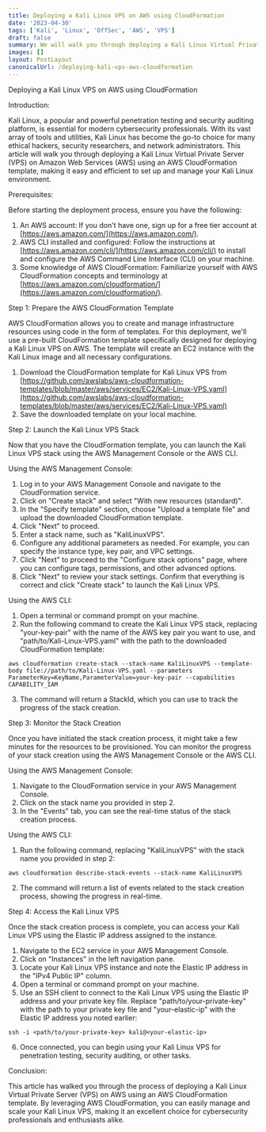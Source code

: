 ```yaml
---
title: Deploying a Kali Linux VPS on AWS using CloudFormation
date: '2023-04-30'
tags: ['Kali', 'Linux', 'OffSec', 'AWS', 'VPS']
draft: false
summary: We will walk you through deploying a Kali Linux Virtual Private Server (VPS) on AWS using CloudFormation templates
images: []
layout: PostLayout
canonicalUrl: /deploying-kali-vps-aws-cloudformation
---
```


Deploying a Kali Linux VPS on AWS using CloudFormation

Introduction:

Kali Linux, a popular and powerful penetration testing and security auditing platform, is essential for modern cybersecurity professionals. With its vast array of tools and utilities, Kali Linux has become the go-to choice for many ethical hackers, security researchers, and network administrators. This article will walk you through deploying a Kali Linux Virtual Private Server (VPS) on Amazon Web Services (AWS) using an AWS CloudFormation template, making it easy and efficient to set up and manage your Kali Linux environment.

Prerequisites:

Before starting the deployment process, ensure you have the following:

1.  An AWS account: If you don't have one, sign up for a free tier account at [https://aws.amazon.com/](https://aws.amazon.com/).
2.  AWS CLI installed and configured: Follow the instructions at [https://aws.amazon.com/cli/](https://aws.amazon.com/cli/) to install and configure the AWS Command Line Interface (CLI) on your machine.
3.  Some knowledge of AWS CloudFormation: Familiarize yourself with AWS CloudFormation concepts and terminology at [https://aws.amazon.com/cloudformation/](https://aws.amazon.com/cloudformation/).

Step 1: Prepare the AWS CloudFormation Template

AWS CloudFormation allows you to create and manage infrastructure resources using code in the form of templates. For this deployment, we'll use a pre-built CloudFormation template specifically designed for deploying a Kali Linux VPS on AWS. The template will create an EC2 instance with the Kali Linux image and all necessary configurations.

1.  Download the CloudFormation template for Kali Linux VPS from [https://github.com/awslabs/aws-cloudformation-templates/blob/master/aws/services/EC2/Kali-Linux-VPS.yaml](https://github.com/awslabs/aws-cloudformation-templates/blob/master/aws/services/EC2/Kali-Linux-VPS.yaml)
2.  Save the downloaded template on your local machine.

Step 2: Launch the Kali Linux VPS Stack

Now that you have the CloudFormation template, you can launch the Kali Linux VPS stack using the AWS Management Console or the AWS CLI.

Using the AWS Management Console:

1.  Log in to your AWS Management Console and navigate to the CloudFormation service.
2.  Click on "Create stack" and select "With new resources (standard)".
3.  In the "Specify template" section, choose "Upload a template file" and upload the downloaded CloudFormation template.
4.  Click "Next" to proceed.
5.  Enter a stack name, such as "KaliLinuxVPS".
6.  Configure any additional parameters as needed. For example, you can specify the instance type, key pair, and VPC settings.
7.  Click "Next" to proceed to the "Configure stack options" page, where you can configure tags, permissions, and other advanced options.
8.  Click "Next" to review your stack settings. Confirm that everything is correct and click "Create stack" to launch the Kali Linux VPS.

Using the AWS CLI:

1.  Open a terminal or command prompt on your machine.
2.  Run the following command to create the Kali Linux VPS stack, replacing "your-key-pair" with the name of the AWS key pair you want to use, and "path/to/Kali-Linux-VPS.yaml" with the path to the downloaded CloudFormation template:

```shell
aws cloudformation create-stack --stack-name KaliLinuxVPS --template-body file://path/to/Kali-Linux-VPS.yaml --parameters ParameterKey=KeyName,ParameterValue=your-key-pair --capabilities CAPABILITY_IAM
```

3.  The command will return a StackId, which you can use to track the progress of the stack creation.

Step 3: Monitor the Stack Creation

Once you have initiated the stack creation process, it might take a few minutes for the resources to be provisioned. You can monitor the progress of your stack creation using the AWS Management Console or the AWS CLI.

Using the AWS Management Console:

1.  Navigate to the CloudFormation service in your AWS Management Console.
2.  Click on the stack name you provided in step 2.
3.  In the "Events" tab, you can see the real-time status of the stack creation process.

Using the AWS CLI:

1.  Run the following command, replacing "KaliLinuxVPS" with the stack name you provided in step 2:

```shell
aws cloudformation describe-stack-events --stack-name KaliLinuxVPS
```

2.  The command will return a list of events related to the stack creation process, showing the progress in real-time.

Step 4: Access the Kali Linux VPS

Once the stack creation process is complete, you can access your Kali Linux VPS using the Elastic IP address assigned to the instance.

1.  Navigate to the EC2 service in your AWS Management Console.
2.  Click on "Instances" in the left navigation pane.
3.  Locate your Kali Linux VPS instance and note the Elastic IP address in the "IPv4 Public IP" column.
4.  Open a terminal or command prompt on your machine.
5.  Use an SSH client to connect to the Kali Linux VPS using the Elastic IP address and your private key file. Replace "path/to/your-private-key" with the path to your private key file and "your-elastic-ip" with the Elastic IP address you noted earlier:

```shell
ssh -i <path/to/your-private-key> kali@<your-elastic-ip>
```

6.  Once connected, you can begin using your Kali Linux VPS for penetration testing, security auditing, or other tasks.

Conclusion:

This article has walked you through the process of deploying a Kali Linux Virtual Private Server (VPS) on AWS using an AWS CloudFormation template. By leveraging AWS CloudFormation, you can easily manage and scale your Kali Linux VPS, making it an excellent choice for cybersecurity professionals and enthusiasts alike.
